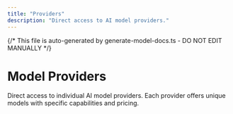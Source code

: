 ```yaml
---
title: "Providers"
description: "Direct access to AI model providers."
---
```


{/* This file is auto-generated by generate-model-docs.ts - DO NOT EDIT MANUALLY */}


# Model Providers

Direct access to individual AI model providers. Each provider offers unique models with specific capabilities and pricing.

<CardGrid>
    <CardGridItem
      title="OpenAI"
      description="31 models"
      href="/models/providers/openai"
      logo="https://models.dev/logos/openai.svg"
    />    <CardGridItem
      title="Anthropic"
      description="19 models"
      href="/models/providers/anthropic"
      logo="https://models.dev/logos/anthropic.svg"
    />    <CardGridItem
      title="Google"
      description="24 models"
      href="/models/providers/google"
      logo="https://models.dev/logos/google.svg"
    />    <CardGridItem
      title="DeepSeek"
      description="2 models"
      href="/models/providers/deepseek"
      logo="https://models.dev/logos/deepseek.svg"
    />    <CardGridItem
      title="Groq"
      description="17 models"
      href="/models/providers/groq"
      logo="https://models.dev/logos/groq.svg"
    />    <CardGridItem
      title="Mistral"
      description="19 models"
      href="/models/providers/mistral"
      logo="https://models.dev/logos/mistral.svg"
    />    <CardGridItem
      title="xAI"
      description="20 models"
      href="/models/providers/xai"
      logo="https://models.dev/logos/xai.svg"
    />    <CardGridItem
      title="Alibaba"
      description="39 models"
      href="/models/providers/alibaba"
      logo="https://models.dev/logos/alibaba.svg"
    />    <CardGridItem
      title="Alibaba (China)"
      description="61 models"
      href="/models/providers/alibaba-cn"
      logo="https://models.dev/logos/alibaba-cn.svg"
    />    <CardGridItem
      title="Baseten"
      description="3 models"
      href="/models/providers/baseten"
      logo="https://models.dev/logos/baseten.svg"
    />    <CardGridItem
      title="Cerebras"
      description="3 models"
      href="/models/providers/cerebras"
      logo="https://models.dev/logos/cerebras.svg"
    />    <CardGridItem
      title="Chutes"
      description="33 models"
      href="/models/providers/chutes"
      logo="https://models.dev/logos/chutes.svg"
    />    <CardGridItem
      title="Cortecs"
      description="11 models"
      href="/models/providers/cortecs"
      logo="https://models.dev/logos/cortecs.svg"
    />    <CardGridItem
      title="Deep Infra"
      description="4 models"
      href="/models/providers/deepinfra"
      logo="https://models.dev/logos/deepinfra.svg"
    />    <CardGridItem
      title="FastRouter"
      description="14 models"
      href="/models/providers/fastrouter"
      logo="https://models.dev/logos/fastrouter.svg"
    />    <CardGridItem
      title="Fireworks AI"
      description="10 models"
      href="/models/providers/fireworks-ai"
      logo="https://models.dev/logos/fireworks-ai.svg"
    />    <CardGridItem
      title="GitHub Models"
      description="55 models"
      href="/models/providers/github-models"
      logo="https://models.dev/logos/github-models.svg"
    />    <CardGridItem
      title="Hugging Face"
      description="14 models"
      href="/models/providers/huggingface"
      logo="https://models.dev/logos/huggingface.svg"
    />    <CardGridItem
      title="Inception"
      description="2 models"
      href="/models/providers/inception"
      logo="https://models.dev/logos/inception.svg"
    />    <CardGridItem
      title="Inference"
      description="9 models"
      href="/models/providers/inference"
      logo="https://models.dev/logos/inference.svg"
    />    <CardGridItem
      title="Llama"
      description="7 models"
      href="/models/providers/llama"
      logo="https://models.dev/logos/llama.svg"
    />    <CardGridItem
      title="LMStudio"
      description="3 models"
      href="/models/providers/lmstudio"
      logo="https://models.dev/logos/lmstudio.svg"
    />    <CardGridItem
      title="LucidQuery AI"
      description="2 models"
      href="/models/providers/lucidquery"
      logo="https://models.dev/logos/lucidquery.svg"
    />    <CardGridItem
      title="ModelScope"
      description="7 models"
      href="/models/providers/modelscope"
      logo="https://models.dev/logos/modelscope.svg"
    />    <CardGridItem
      title="Moonshot AI"
      description="3 models"
      href="/models/providers/moonshotai"
      logo="https://models.dev/logos/moonshotai.svg"
    />    <CardGridItem
      title="Moonshot AI (China)"
      description="3 models"
      href="/models/providers/moonshotai-cn"
      logo="https://models.dev/logos/moonshotai-cn.svg"
    />    <CardGridItem
      title="Morph"
      description="3 models"
      href="/models/providers/morph"
      logo="https://models.dev/logos/morph.svg"
    />    <CardGridItem
      title="Nebius AI Studio"
      description="15 models"
      href="/models/providers/nebius"
      logo="https://models.dev/logos/nebius.svg"
    />    <CardGridItem
      title="Nvidia"
      description="16 models"
      href="/models/providers/nvidia"
      logo="https://models.dev/logos/nvidia.svg"
    />    <CardGridItem
      title="OpenCode Zen"
      description="14 models"
      href="/models/providers/opencode"
      logo="https://models.dev/logos/opencode.svg"
    />    <CardGridItem
      title="Perplexity"
      description="4 models"
      href="/models/providers/perplexity"
      logo="https://models.dev/logos/perplexity.svg"
    />    <CardGridItem
      title="Requesty"
      description="13 models"
      href="/models/providers/requesty"
      logo="https://models.dev/logos/requesty.svg"
    />    <CardGridItem
      title="Scaleway"
      description="13 models"
      href="/models/providers/scaleway"
      logo="https://models.dev/logos/scaleway.svg"
    />    <CardGridItem
      title="submodel"
      description="9 models"
      href="/models/providers/submodel"
      logo="https://models.dev/logos/submodel.svg"
    />    <CardGridItem
      title="Synthetic"
      description="22 models"
      href="/models/providers/synthetic"
      logo="https://models.dev/logos/synthetic.svg"
    />    <CardGridItem
      title="Together AI"
      description="6 models"
      href="/models/providers/togetherai"
      logo="https://models.dev/logos/togetherai.svg"
    />    <CardGridItem
      title="Upstage"
      description="2 models"
      href="/models/providers/upstage"
      logo="https://models.dev/logos/upstage.svg"
    />    <CardGridItem
      title="Venice AI"
      description="13 models"
      href="/models/providers/venice"
      logo="https://models.dev/logos/venice.svg"
    />    <CardGridItem
      title="Vultr"
      description="5 models"
      href="/models/providers/vultr"
      logo="https://models.dev/logos/vultr.svg"
    />    <CardGridItem
      title="Weights &amp; Biases"
      description="10 models"
      href="/models/providers/wandb"
      logo="https://models.dev/logos/wandb.svg"
    />    <CardGridItem
      title="Z.AI"
      description="5 models"
      href="/models/providers/zai"
      logo="https://models.dev/logos/zai.svg"
    />    <CardGridItem
      title="Z.AI Coding Plan"
      description="5 models"
      href="/models/providers/zai-coding-plan"
      logo="https://models.dev/logos/zai-coding-plan.svg"
    />    <CardGridItem
      title="ZenMux"
      description="18 models"
      href="/models/providers/zenmux"
      logo="https://models.dev/logos/zenmux.svg"
    />    <CardGridItem
      title="Zhipu AI"
      description="5 models"
      href="/models/providers/zhipuai"
      logo="https://models.dev/logos/zhipuai.svg"
    />    <CardGridItem
      title="Zhipu AI Coding Plan"
      description="5 models"
      href="/models/providers/zhipuai-coding-plan"
      logo="https://models.dev/logos/zhipuai-coding-plan.svg"
    />
</CardGrid>